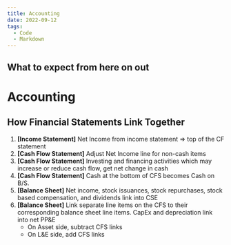 ```yaml
---
title: Accounting
date: 2022-09-12
tags:
  - Code
  - Markdown
---
```


## What to expect from here on out
# Accounting

## How Financial Statements Link Together
1. **[Income Statement]** Net Income from income statement => top of the CF statement
2. **[Cash Flow Statement]** Adjust Net Income line for non-cash items
4. **[Cash Flow Statement]** Investing and financing activities which may increase or reduce cash flow, get net change in cash
5. **[Cash Flow Statement]** Cash at the bottom of CFS becomes Cash on B/S.
6. **[Balance Sheet]** Net income, stock issuances, stock repurchases, stock based compensation, and dividends link into CSE
7. **[Balance Sheet]** Link separate line items on the CFS to their corresponding balance sheet line items. CapEx and depreciation link into net PP&E
    - On Asset side, subtract CFS links
    - On L&E side, add CFS links

